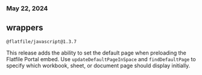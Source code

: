 ### May 22, 2024

## wrappers

`@flatfile/javascript@1.3.7`

This release adds the ability to set the default page when preloading the
Flatfile Portal embed. Use `updateDefaultPageInSpace` and `findDefaultPage` to
specify which workbook, sheet, or document page should display initially.
